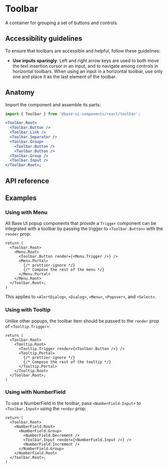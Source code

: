 # Toolbar

<Subtitle>A container for grouping a set of buttons and controls.</Subtitle>
<Meta
  name="description"
  content="A high-quality, unstyled React toolbar component that groups a set of buttons and controls."
/>


<DemoToolbarHero />

## Accessibility guidelines

To ensure that toolbars are accessible and helpful, follow these guidelines:

- **Use inputs sparingly**: Left and right arrow keys are used to both move the text insertion cursor in an input, and to navigate among controls in horizontal toolbars. When using an input in a horizontal toolbar, use only one and place it as the last element of the toolbar.

## Anatomy

Import the component and assemble its parts:

```jsx title="Anatomy"
import { Toolbar } from '@base-ui-components/react/toolbar';

<Toolbar.Root>
  <Toolbar.Button />
  <Toolbar.Link />
  <Toolbar.Separator />
  <Toolbar.Group>
    <Toolbar.Button />
    <Toolbar.Button />
  <Toolbar.Group />
  <Toolbar.Input />
</Toolbar.Root>;
```

## API reference

<Reference component="Toolbar" parts="Root, Button, Link, Input, Group, Separator" />

## Examples

### Using with Menu

All Base UI popup components that provide a `Trigger` component can be integrated with a toolbar by passing the trigger to `<Toolbar.Button>` with the `render` prop:

```tsx {4,12} title="Using popups with toolbar"
return (
  <Toolbar.Root>
    <Menu.Root>
      <Toolbar.Button render={<Menu.Trigger />} />
      <Menu.Portal>
        {/* prettier-ignore */}
        {/* Compose the rest of the menu */}
      </Menu.Portal>
    </Menu.Root>
  </Toolbar.Root>;
)
```

This applies to `<AlertDialog>`, `<Dialog>`, `<Menu>`, `<Popover>`, and `<Select>`.

### Using with Tooltip

Unlike other popups, the toolbar item should be passed to the `render` prop of `<Tooltip.Trigger>`:

```tsx {4} title="Using popups with toolbar"
return (
  <Toolbar.Root>
    <Tooltip.Root>
      <Tooltip.Trigger render={<Toolbar.Button />} />
      <Tooltip.Portal>
        {/* prettier-ignore */}
        {/* Compose the rest of the tooltip */}
      </Tooltip.Portal>
    </Tooltip.Root>
  </Toolbar.Root>;
)
```

### Using with NumberField

To use a NumberField in the toolbar, pass `<NumberField.Input>` to `<Toolbar.Input>` using the `render` prop:

```tsx {6} title="Using NumberField with toolbar"
return (
  <Toolbar.Root>
    <NumberField.Root>
      <NumberField.Group>
        <NumberField.Decrement />
        <Toolbar.Input render={<NumberField.Input />} />
        <NumberField.Increment />
      </NumberField.Group>
    </NumberField.Root>
  </Toolbar.Root>;
)
```
